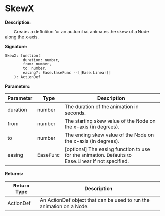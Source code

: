 
# SkewX

**Description:**

&emsp;&emsp;Creates a definition for an action that animates the skew of a Node along the x-axis.

**Signature:**
```tl
SkewX: function(
		duration: number,
		from: number,
		to: number,
		easing?: Ease.EaseFunc --[[Ease.Linear]]
	): ActionDef
```

**Parameters:**

| Parameter | Type | Description |
| --- | --- | --- |
| duration | number | The duration of the animation in seconds. |
| from | number | The starting skew value of the Node on the x-axis (in degrees). |
| to | number | The ending skew value of the Node on the x-axis (in degrees). |
| easing | EaseFunc | [optional] The easing function to use for the animation. Defaults to Ease.Linear if not specified. |

**Returns:**

| Return Type | Description |
| --- | --- |
| ActionDef | An ActionDef object that can be used to run the animation on a Node. |